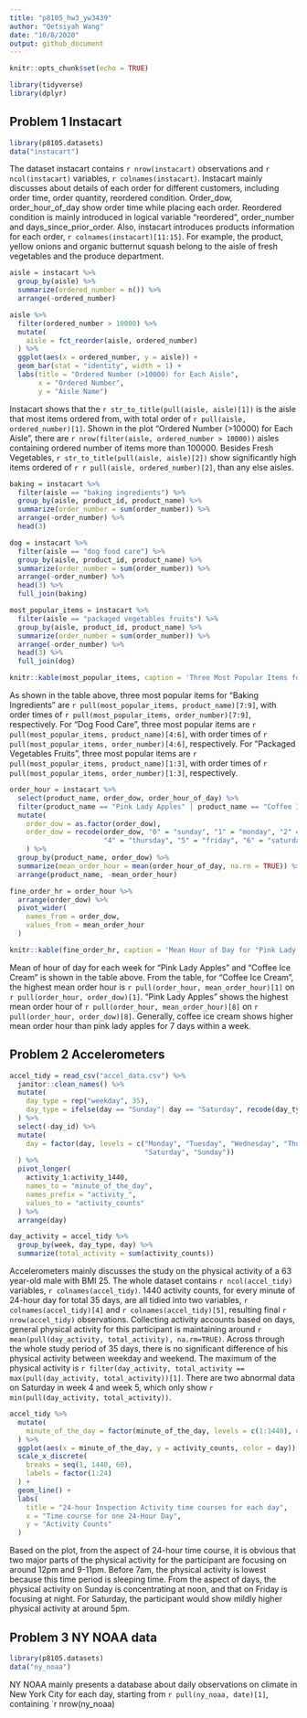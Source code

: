 ```yaml
---
title: "p8105_hw3_yw3439"
author: "Qetsiyah Wang"
date: "10/8/2020"
output: github_document
---
```


```r
knitr::opts_chunk$set(echo = TRUE)

library(tidyverse)
library(dplyr)
```


## Problem 1 Instacart

```r

library(p8105.datasets)
data("instacart")

```
  The dataset instacart contains `r nrow(instacart)` observations and `r ncol(instacart)` variables, `r colnames(instacart)`. Instacart mainly discusses about details of each order for different customers, including order time, order quantity, reordered condition. Order_dow, order_hour_of_day show order time while placing each order. Reordered condition is mainly introduced in logical variable "reordered", order_number and days_since_prior_order. Also, instacart introduces products information for each order, `r colnames(instacart)[11:15]`. For example, the product, yellow onions and organic butternut squash belong to the aisle of fresh vegetables and the produce department.
  
```r

aisle = instacart %>%
  group_by(aisle) %>%
  summarize(ordered_number = n()) %>%
  arrange(-ordered_number)

aisle %>%
  filter(ordered_number > 10000) %>%
  mutate(
    aisle = fct_reorder(aisle, ordered_number)
  ) %>%
  ggplot(aes(x = ordered_number, y = aisle)) +
  geom_bar(stat = "identity", width = 1) +
  labs(title = "Ordered Number (>10000) for Each Aisle",
       x = "Ordered Number",
       y = "Aisle Name")

```

   Instacart shows that the `r str_to_title(pull(aisle, aisle)[1])` is the aisle that most items ordered from, with total order of `r pull(aisle, ordered_number)[1]`. Shown in the plot "Ordered Number (>10000) for Each Aisle", there are `r nrow(filter(aisle, ordered_number > 10000))` aisles containing ordered number of items more than 100000. Besides Fresh Vegetables, `r str_to_title(pull(aisle, aisle)[2])` show significantly high items ordered of `r r pull(aisle, ordered_number)[2]`, than any else aisles.

```r

baking = instacart %>%
  filter(aisle == "baking ingredients") %>%
  group_by(aisle, product_id, product_name) %>%
  summarize(order_number = sum(order_number)) %>%
  arrange(-order_number) %>%
  head(3)

dog = instacart %>%
  filter(aisle == "dog food care") %>%
  group_by(aisle, product_id, product_name) %>%
  summarize(order_number = sum(order_number)) %>%
  arrange(-order_number) %>%
  head(3) %>%
  full_join(baking)

most_popular_items = instacart %>%
  filter(aisle == "packaged vegetables fruits") %>%
  group_by(aisle, product_id, product_name) %>%
  summarize(order_number = sum(order_number)) %>%
  arrange(-order_number) %>%
  head(3) %>%
  full_join(dog)

knitr::kable(most_popular_items, caption = 'Three Most Popular Items for "Baking Ingredients", "Dog Food Care", "Packaged Vegetables Fruits')
```

  As shown in the table above, three most popular items for "Baking Ingredients" are `r pull(most_popular_items, product_name)[7:9]`, with order times of  `r pull(most_popular_items, order_number)[7:9]`, respectively. For "Dog Food Care", three most popular items are `r pull(most_popular_items, product_name)[4:6]`, with order times of `r pull(most_popular_items, order_number)[4:6]`, respectively. For "Packaged Vegetables Fruits", three most popular items are `r pull(most_popular_items, product_name)[1:3]`, with order times of `r pull(most_popular_items, order_number)[1:3]`, respectively.

```r

order_hour = instacart %>%
  select(product_name, order_dow, order_hour_of_day) %>%
  filter(product_name == "Pink Lady Apples" | product_name == "Coffee Ice Cream") %>%
  mutate(
    order_dow = as.factor(order_dow),
    order_dow = recode(order_dow, "0" = "sunday", "1" = "monday", "2" = "tuesday", "3" = "wednesday",
                       "4" = "thursday", "5" = "friday", "6" = "saturday")
    ) %>%
  group_by(product_name, order_dow) %>%
  summarize(mean_order_hour = mean(order_hour_of_day, na.rm = TRUE)) %>%
  arrange(product_name, -mean_order_hour)

fine_order_hr = order_hour %>%
  arrange(order_dow) %>%
  pivot_wider(
    names_from = order_dow,
    values_from = mean_order_hour
  )

knitr::kable(fine_order_hr, caption = 'Mean Hour of Day for "Pink Lady Apples and "Coffee Ice Cream')

```

  Mean of hour of day for each week for "Pink Lady Apples" and "Coffee Ice Cream" is shown in the table above. From the table, for "Coffee Ice Cream", the highest mean order hour is `r pull(order_hour, mean_order_hour)[1]` on `r pull(order_hour, order_dow)[1]`. "Pink Lady Apples" shows the highest mean order hour of `r pull(order_hour, mean_order_hour)[8]` on `r pull(order_hour, order_dow)[8]`. Generally, coffee ice cream shows higher mean order hour than pink lady apples for 7 days within a week. 

## Problem 2 Accelerometers

```r

accel_tidy = read_csv("accel_data.csv") %>%
  janitor::clean_names() %>%
  mutate(
    day_type = rep("weekday", 35),
    day_type = ifelse(day == "Sunday"| day == "Saturday", recode(day_type, "weekday" = "weekend"), "weekday")
  ) %>%
  select(-day_id) %>%
  mutate(
    day = factor(day, levels = c("Monday", "Tuesday", "Wednesday", "Thursday", "Friday",
                                 "Saturday", "Sunday"))
  ) %>%
  pivot_longer(
    activity_1:activity_1440,
    names_to = "minute_of_the_day",
    names_prefix = "activity_",
    values_to = "activity_counts"
  ) %>%
  arrange(day)

day_activity = accel_tidy %>%
  group_by(week, day_type, day) %>%
  summarize(total_activity = sum(activity_counts))

```

  Accelerometers mainly discusses the study on the physical activity of a 63 year-old male with BMI 25. The whole dataset contains `r ncol(accel_tidy)` variables, `r colnames(accel_tidy)`. 1440 activity counts, for every minute of 24-hour day for total 35 days, are all tidied into two variables, `r colnames(accel_tidy)[4]` and `r colnames(accel_tidy)[5]`, resulting final `r nrow(accel_tidy)` observations.
  Collecting activity accounts based on days, general physical activity for this participant is maintaining around `r mean(pull(day_activity, total_activity), na.rm=TRUE)`. Across through the whole study period of 35 days, there is no significant difference of his physical activity between weekday and weekend. The maximum of the physical activity is `r filter(day_activity, total_activity == max(pull(day_activity, total_activity))[1]`. There are two abnormal data on Saturday in week 4 and week 5, which only show `r min(pull(day_activity, total_activity))`.

```r

accel_tidy %>%
  mutate(
    minute_of_the_day = factor(minute_of_the_day, levels = c(1:1440), ordered = TRUE)
  ) %>%
  ggplot(aes(x = minute_of_the_day, y = activity_counts, color = day)) +
  scale_x_discrete(
    breaks = seq(1, 1440, 60),
    labels = factor(1:24)
  ) +
  geom_line() +
  labs(
    title = "24-hour Inspection Activity time courses for each day",
    x = "Time course for one 24-Hour Day",
    y = "Activity Counts"
  )

```

  Based on the plot, from the aspect of 24-hour time course, it is obvious that two major parts of the physical activity for the participant are focusing on around 12pm and 9-11pm. Before 7am, the physical activity is lowest because this time period is sleeping time. From the aspect of days, the physical activity on Sunday is concentrating at noon, and that on Friday is focusing at night. For Saturday, the participant would show mildly higher physical activity at around 5pm.

## Problem 3 NY NOAA data

```r

library(p8105.datasets)
data("ny_noaa")
```
  NY NOAA  mainly presents a database about daily observations on climate in New York City for each day, starting from `r pull(ny_noaa, date)[1]`, containing `r nrow(ny_noaa)






